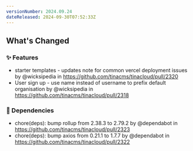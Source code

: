 ```yaml
---
versionNumber: 2024.09.24
dateReleased: 2024-09-30T07:52:33Z
---
```


## What's Changed
### ✨ Features
* starter templates - updates note for common vercel deployment issues by @wicksipedia in https://github.com/tinacms/tinacloud/pull/2320
* User sign up - use name instead of username to prefix default organisation  by @wicksipedia in https://github.com/tinacms/tinacloud/pull/2318
### 👒 Dependencies
* chore(deps): bump rollup from 2.38.3 to 2.79.2 by @dependabot in https://github.com/tinacms/tinacloud/pull/2323
* chore(deps): bump axios from 0.21.1 to 1.7.7 by @dependabot in https://github.com/tinacms/tinacloud/pull/2322



